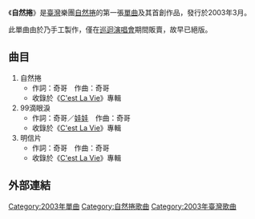 {{Infobox Single 
| Name           = 自然捲
| Cover          = 
| Caption        = 
| Artist         = [[自然捲_(樂團)|自然捲]]
| from Album     = [[C'est_La_Vie_(自然捲專輯)|C'est La Vie]]
| A-side         = 
| B-side         = 
| Released       = 2003年3月
| Format         = 
| Recorded       = 
| Genre          = [[流行樂|流行樂]]
| Length         = 
| Label          = 獨立製作
| Writer         = 
| Producer       = 
| Certification  = 
| Chart position = 
| Last single  = 
| This single  = '''自然捲'''<br />（2003年） 
| Next single  = [[風和日麗_(單曲)|風和日麗]]<br />（2005年）
}}

《'''自然捲'''》是[[臺灣|臺灣]]樂團[[自然捲_(樂團)|自然捲]]的第一張[[單曲|單曲]]及其首創作品，發行於2003年3月。

此單曲由於乃手工製作，僅在[[巡迴演唱會|巡迴演唱會]]期間販賣，故早已絕版。{{fact|所收錄的歌曲和收錄於專輯的版本也不相同。}}
==曲目==
#自然捲
#*作詞：奇哥　作曲：奇哥
#*收錄於《[[C'est_La_Vie_(自然捲專輯)|C'est La Vie]]》專輯
#99滴眼淚
#*作詞：奇哥／[[魏如萱|娃娃]]　作曲：奇哥 
#*收錄於《[[C'est_La_Vie_(自然捲專輯)|C'est La Vie]]》專輯
#明信片
#*作詞：奇哥　作曲：奇哥
#*收錄於《[[C'est_La_Vie_(自然捲專輯)|C'est La Vie]]》專輯

== 外部連結 ==

{{自然捲樂團}}

[[Category:2003年單曲|Category:2003年單曲]]
[[Category:自然捲歌曲|Category:自然捲歌曲]]
[[Category:2003年臺灣歌曲|Category:2003年臺灣歌曲]]